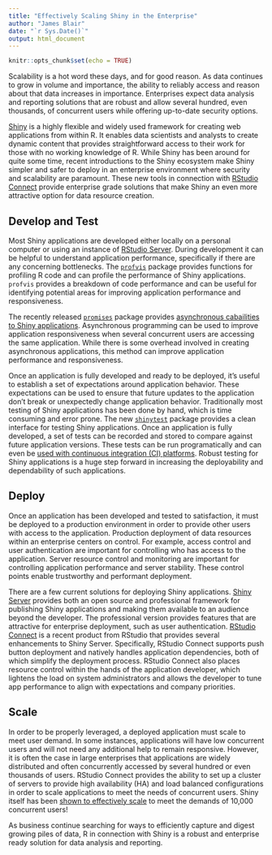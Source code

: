 ```yaml
---
title: "Effectively Scaling Shiny in the Enterprise"
author: "James Blair"
date: "`r Sys.Date()`"
output: html_document
---
```


```r
knitr::opts_chunk$set(echo = TRUE)
```

Scalability is a hot word these days, and for good reason. As data continues to grow in volume and importance, the ability to reliably access and reason about that data increases in importance. Enterprises expect data analysis and reporting solutions that are robust and allow several hundred, even thousands, of concurrent users while offering up-to-date security options.

[Shiny](http://shiny.rstudio.com/) is a highly flexible and widely used framework for creating web applications from within R. It enables data scientists and analysts to create dynamic content that provides straightforward access to their work for those with no working knowledge of R. While Shiny has been around for quite some time, recent introductions to the Shiny ecosystem make Shiny simpler and safer to deploy in an enterprise environment where security and scalability are paramount. These new tools in connection with [RStudio Connect](https://www.rstudio.com/products/connect/) provide enterprise grade solutions that make Shiny an even more attractive option for data resource creation.

## Develop and Test
Most Shiny applications are developed either locally on a personal computer or using an instance of [RStudio Server](https://www.rstudio.com/products/rstudio/#Server). During development it can be helpful to understand application performance, specifically if there are any concerning bottlenecks. The [`profvis`](https://rstudio.github.io/profvis/examples.html#example-3---profiling-a-shiny-application) package provides functions for profiling R code and can profile the performance of Shiny applications. `profvis` provides a breakdown of code performance and can be useful for identifying potential areas for improving application performance and responsiveness.

The recently released [`promises`](https://rstudio.github.io/promises/index.html) package provides [asynchronous cabailities to Shiny applications](https://rstudio.github.io/promises/articles/shiny.html). Asynchronous programming can be used to improve application responsiveness when several concurrent users are accessing the same application. While there is some overhead involved in creating asynchronous applications, this method can improve application performance and responsiveness.

Once an application is fully developed and ready to be deployed, it's useful to establish a set of expectations around application behavior. These expectations can be used to ensure that future updates to the application don't break or unexpectedly change application behavior. Traditionally most testing of Shiny applications has been done by hand, which is time consuming and error prone. The new [`shinytest`](https://rstudio.github.io/shinytest/articles/shinytest.html) package provides a clean interface for testing Shiny applications. Once an application is fully developed, a set of tests can be recorded and stored to compare against future application versions. These tests can be run programatically and can even be [used with continuous integration (CI) platforms](https://rstudio.github.io/shinytest/articles/ci.html). Robust testing for Shiny applications is a huge step forward in increasing the deployability and dependability of such applications.

## Deploy
Once an application has been developed and tested to satisfaction, it must be deployed to a production environment in order to provide other users with access to the application. Production deployment of data resources within an enterprise centers on control. For example, access control and user authentication are important for controlling who has access to the application. Server resource control and monitoring are important for controlling application performance and server stability. These control points enable trustworthy and performant deployment.

There are a few current solutions for deploying Shiny applications. [Shiny Server](https://www.rstudio.com/products/shiny/shiny-server/) provides both an open source and professional framework for publishing Shiny applications and making them available to an audience beyond the developer. The professional version provides features that are attractive for enterprise deployment, such as user authentication. [RStudio Connect](https://www.rstudio.com/products/connect/) is a recent product from RStudio that provides several enhancements to Shiny Server. Specifically, RStudio Connect supports push button deployment and natively handles application dependencies, both of which simplify the deployment process. RStudio Connect also places resource control within the hands of the application developer, which lightens the load on system administrators and allows the developer to tune app performance to align with expectations and company priorities.

## Scale
In order to be properly leveraged, a deployed application must scale to meet user demand. In some instances, applications will have low concurrent users and will not need any additional help to remain responsive. However, it is often the case in large enterprises that applications are widely distributed and often concurrently accessed by several hundred or even thousands of users. RStudio Connect provides the ability to set up a cluster of servers to provide high availability (HA) and load balanced configurations in order to scale applications to meet the needs of concurrent users. Shiny itself has been [shown to effectively scale](https://www.rstudio.com/resources/videos/scaling-shiny/) to meet the demands of 10,000 concurrent users!

As business continue searching for ways to efficiently capture and digest growing piles of data, R in connection with Shiny is a robust and enterprise ready solution for data analysis and reporting.

